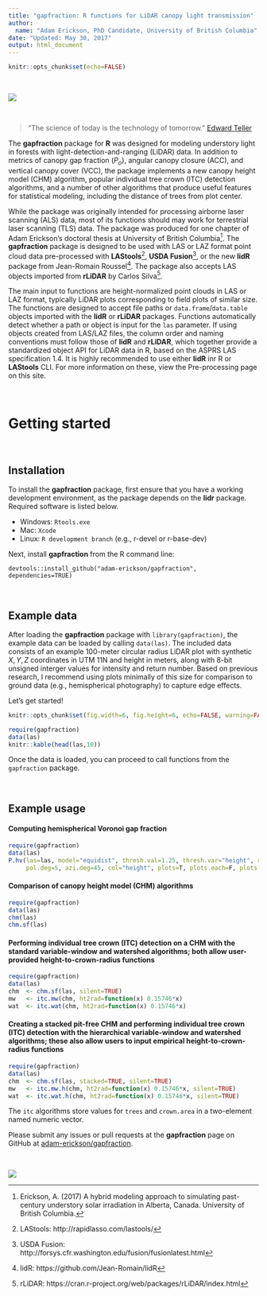 ---
title: "gapfraction: R functions for LiDAR canopy light transmission"
author:
  name: "Adam Erickson, PhD Candidate, University of British Columbia"
date: "Updated: May 30, 2017"
output: html_document
---

```{r setup, include=FALSE}
knitr::opts_chunk$set(echo=FALSE)
```

<!-- [Voronoi equation reference]("http://e-collection.library.ethz.ch/view/eth:3321") -->

<br>

![](plots_1600.jpg)

<br>

> "The science of today is the technology of tomorrow."
[Edward Teller](http://news.stanford.edu/news/2003/september24/tellerobit-924.html)

The **gapfraction** package for **R** was designed for modeling understory light in forests with light-detection-and-ranging (LiDAR) data. In addition to metrics of canopy gap fraction ($P_o$), angular canopy closure (ACC), and vertical canopy cover (VCC), the package implements a new canopy height model (CHM) algorithm, popular individual tree crown (ITC) detection algorithms, and a number of other algorithms that produce useful features for statistical modeling, including the distance of trees from plot center.

While the package was originally intended for processing airborne laser scanning (ALS) data, most of its functions should may work for terrestrial laser scanning (TLS) data. The package was produced for one chapter of Adam Erickson's doctoral thesis at University of British Columbia^[Erickson, A. (2017) A hybrid modeling approach to simulating past-century understory solar irradiation in Alberta, Canada. University of British Columbia.]. The **gapfraction** package is designed to be used with LAS or LAZ format point cloud data pre-processed with **LAStools**^[LAStools: http://rapidlasso.com/lastools/], **USDA Fusion**^[USDA Fusion: http://forsys.cfr.washington.edu/fusion/fusionlatest.html], or the new **lidR** package from Jean-Romain Roussel^[lidR: https://github.com/Jean-Romain/lidR]. The package also accepts LAS objects imported from **rLiDAR** by Carlos Silva^[rLiDAR: https://cran.r-project.org/web/packages/rLiDAR/index.html].

The main input to functions are height-normalized point clouds in LAS or LAZ format, typically LiDAR plots corresponding to field plots of similar size. The functions are designed to accept file paths or `data.frame`/`data.table` objects imported with the **lidR** or **rLiDAR** packages. Functions automatically detect whether a path or object is input for the `las` parameter. If using objects created from LAS/LAZ files, the column order and naming conventions must follow those of **lidR** and **rLiDAR**, which together provide a standardized object API for LiDAR data in R, based on the ASPRS LAS specification 1.4. It is highly recommended to use either **lidR** inr R or **LAStools** CLI. For more information on these, view the Pre-processing page on this site.

<br>

# Getting started

<br>

## Installation

To install the **gapfraction** package, first ensure that you have a working development environment, as the package depends on the **lidr** package. Required software is listed below.

- Windows: `Rtools.exe`
- Mac: `Xcode`
- Linux: `R development branch` (e.g., r-devel or r-base-dev)

Next, install **gapfraction** from the R command line:

```
devtools::install_github("adam-erickson/gapfraction", dependencies=TRUE)
```

<br>

## Example data

After loading the **gapfraction** package with `library(gapfraction)`, the example data can be loaded by calling `data(las)`. The included data consists of an example 100-meter circular radius LiDAR plot with synthetic $X,Y,Z$ coordinates in UTM 11N and height in meters, along with 8-bit unsigned interger values for intensity and return number. Based on previous research, I recommend using plots minimally of this size for comparison to ground data (e.g., hemispherical photography) to capture edge effects.

Let's get started!

```{r global_options, include=FALSE}
knitr::opts_chunk$set(fig.width=6, fig.height=6, echo=FALSE, warning=FALSE, message=FALSE)
```

```{r lastable, echo=FALSE, results='asis'}
require(gapfraction)
data(las)
knitr::kable(head(las,10))
```

Once the data is loaded, you can proceed to call functions from the `gapfraction` package.

<br>

## Example usage

#### Computing hemispherical Voronoi gap fraction

```{r Phv, echo=3:4, messages=FALSE, warnings=FALSE, verbose=FALSE, fig.show='hold', fig.width=6, fig.height=6.5}
require(gapfraction)
data(las)
P.hv(las=las, model="equidist", thresh.val=1.25, thresh.var="height", reprojection=NA,
     pol.deg=5, azi.deg=45, col="height", plots=T, plots.each=F, plots.save=F)
```

#### Comparison of canopy height model (CHM) algorithms

```{r chmplots, echo=3:4, messages=FALSE, warnings=FALSE, verbose=FALSE, fig.show='hold', fig.width=6, fig.height=6}
require(gapfraction)
data(las)
chm(las)
chm.sf(las)
```

#### Performing individual tree crown (ITC) detection on a CHM with the standard variable-window and watershed algorithms; both allow user-provided height-to-crown-radius functions

```{r stditc, echo=4:5, messages=FALSE, warnings=FALSE, verbose=FALSE, fig.show='hold', fig.width=6, fig.height=6}
require(gapfraction)
data(las)
chm  <- chm.sf(las, silent=TRUE)
mw   <- itc.mw(chm, ht2rad=function(x) 0.15746*x)
wat  <- itc.wat(chm, ht2rad=function(x) 0.15746*x)
```

#### Creating a stacked pit-free CHM and performing individual tree crown (ITC) detection with the hierarchical variable-window and watershed algorithms; these also allow users to input empirical height-to-crown-radius functions

```{r hieritc, echo=4:5, messages=FALSE, warnings=FALSE, verbose=FALSE}
require(gapfraction)
data(las)
chm  <- chm.sf(las, stacked=TRUE, silent=TRUE)
mw   <- itc.mw.h(chm, ht2rad=function(x) 0.15746*x, silent=TRUE)
wat  <- itc.wat.h(chm, ht2rad=function(x) 0.15746*x, silent=TRUE)
```

The `itc` algorithms store values for `trees` and `crown.area` in a two-element named numeric vector.

Please submit any issues or pull requests at the **gapfraction** page on GitHub at [adam-erickson/gapfraction](https://github.com/adam-erickson/gapfraction).

<br>

![](drevil.jpg)
